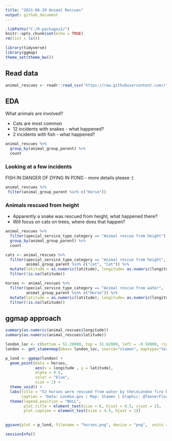 ```yaml
---
title: "2021-06-29 Animal Rescues"
output: github_document
---
```


```r
.libPaths("C:/R-packages2/")
knitr::opts_chunk$set(echo = TRUE)
rm(list = ls())
```

```r
library(tidyverse)
library(ggmap)
theme_set(theme_bw())
```

## Read data 

```r
animal_rescues <- readr::read_csv('https://raw.githubusercontent.com/rfordatascience/tidytuesday/master/data/2021/2021-06-29/animal_rescues.csv')
```

## EDA

What animals are involved?

* Cats are most common
* 12 incidents with snakes - what happened?
* 2 incidents with fish - what happened?

```r
animal_rescues %>% 
  group_by(animal_group_parent) %>% 
  count
```

### Looking at a few incidents

FISH IN DANGER OF DYING IN POND - more details please :) 

```r
animal_rescues %>% 
 filter(animal_group_parent %in% c("Horse"))
```

### Animals rescued from height
* Apparently a snake was rescued from height, what happened there? 
* Will focus on cats on trees, where does that happen?

```r
animal_rescues %>% 
  filter(special_service_type_category == "Animal rescue from height") %>% 
  group_by(animal_group_parent) %>% 
  count
```


```r
cats <- animal_rescues %>% 
  filter(special_service_type_category == "Animal rescue from height",
         animal_group_parent %in% c("cat", "Cat")) %>% 
  mutate(latitude = as.numeric(latitude), longitude= as.numeric(longitude)) %>% 
  filter(!is.na(latitude))
```

```r
horses <- animal_rescues %>% 
  filter(special_service_type_category == "Animal rescue from water",
         animal_group_parent %in% c("Horse")) %>% 
  mutate(latitude = as.numeric(latitude), longitude= as.numeric(longitude)) %>% 
  filter(!is.na(latitude))
```

## ggmap approach

```r
summary(as.numeric(animal_rescues$longitude))
summary(as.numeric(animal_rescues$latitude))
```


```r
london_loc <- c(bottom = 51.20000, top = 51.62000, left = -0.58000, right = 0.37000)
london <- get_stamenmap(bbox= london_loc, source="stamen", maptype="terrain", crop=FALSE)
```


```r
p_lond <- ggmap(london) +
  geom_point(data = horses, 
             aes(x = longitude , y = latitude),
             alpha = 0.5,
             color = "blue",
             size = 1) +
  theme_void() +
  labs(title = "52 horses were rescued from water by the\nLondon fire brigade between 2009 and 2021",
       caption = "Data: London.gov | Map: Stamen | Graphic: @TannerFlorian") +
  theme(legend.position = "NULL",
        plot.title = element_text(size = 6, hjust = 0.5, vjust = 2),
        plot.caption = element_text(size = 4.5, hjust = 1))
  
```

```r
ggsave(plot = p_lond, filename = "horses.png", device = "png",  units = "in", width = 4, height = 2.25, scale = 1, type = "cairo", dpi = 600)
```

```r
sessionInfo()
```



